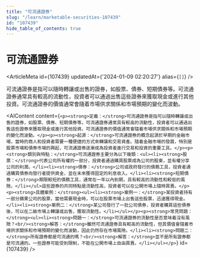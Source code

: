 ```yaml
---
title: "可流通證券"
slug: "/learn/marketable-securities-107439"
id: "107439"
hide_table_of_contents: true
---
```



# 可流通證券

<ArticleMeta id={107439} updatedAt={'2024-01-09 02:20:27'} alias={`[]`} />
<div className='border-solid border-b border-t-0 my-4 border-[var(--ifm-color-gray-300)]' />

可流通證券是指可以隨時轉讓或出售的證券，如股票、債券、短期債券等。可流通證券通常具有較高的流動性，投資者可以通過出售這些證券來獲取現金或進行其他投資。可流通證券的價值通常會隨着市場供求關係和市場預期的變化而波動。

<AIContent content={`<p><strong>定義：</strong>可流通證券是指可以隨時轉讓或出售的證券，如股票、債券、短期債券等。可流通證券通常具有較高的流動性，投資者可以通過出售這些證券來獲取現金或進行其他投資。可流通證券的價值通常會隨着市場供求關係和市場預期的變化而波動。</p><p><strong>起源：</strong>可流通證券的概念起源於早期的金融市場，當時的商人和投資者需要一種便捷的方式來轉讓和交易資產。隨着金融市場的發展，特別是股票市場和債券市場的興起，可流通證券逐漸成為投資者進行交易和投資的重要工具。</p><p><strong>類別與特點：</strong>可流通證券主要分為以下幾類：<ul><li><strong>股票：</strong>代表公司所有權的一部分，投資者通過購買股票成為公司的股東，並有權分享公司的利潤。</li><li><strong>債券：</strong>公司或政府發行的債務工具，投資者通過購買債券向發行者提供資金，並在未來獲得固定的利息收入。</li><li><strong>短期債券：</strong>期限較短的債務工具，通常在一年以內到期，具有較高的流動性和較低的風險。</li></ul>這些證券的共同特點是流動性高，投資者可以在公開市場上隨時買賣。</p><p><strong>具體案例：</strong><ul><li><strong>案例一：</strong>某投資者持有一部分蘋果公司的股票，當他需要現金時，可以在股票市場上出售這些股票，迅速獲得現金。</li><li><strong>案例二：</strong>某公司發行了一批公司債券，投資者購買這些債券後，可以在二級市場上轉讓或出售，獲取流動性。</li></ul></p><p><strong>常見問題：</strong><ul><li><strong>問題一：</strong>可流通證券的流動性是否意味着沒有風險？<br/><strong>解答：</strong>雖然可流通證券具有較高的流動性，但其價值會隨着市場供求關係和市場預期的變化而波動，因此仍然存在市場風險。</li><li><strong>問題二：</strong>所有證券都是可流通的嗎？<br/><strong>解答：</strong>並不是所有證券都是可流通的。一些證券可能受到限制，不能在公開市場上自由買賣。</li></ul></p>`} id={107439} />
